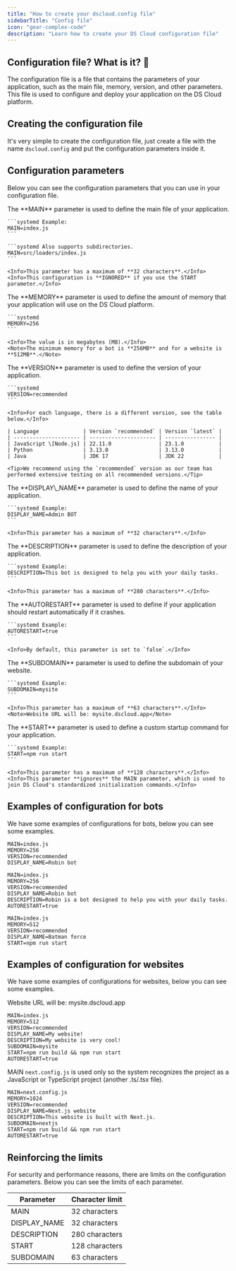```yaml
---
title: "How to create your dscloud.config file"
sidebarTitle: "Config file"
icon: "gear-complex-code"
description: "Learn how to create your DS Cloud configuration file"
---
```


## Configuration file? What is it? 🤔

The configuration file is a file that contains the parameters of your application, such as the main file, memory, version, and other parameters. This file is used to configure and deploy your application on the DS Cloud platform.

## Creating the configuration file

It's very simple to create the configuration file, just create a file with the name `dscloud.config` and put the configuration parameters inside it.

## Configuration parameters

Below you can see the configuration parameters that you can use in your configuration file.

<Steps>
  <Step title="MAIN [*]" icon="file">
    The **MAIN** parameter is used to define the main file of your application.

    ```systemd Example:
    MAIN=index.js
    ```

    ```systemd Also supports subdirectories.
    MAIN=src/loaders/index.js
    ```

    <Info>This parameter has a maximum of **32 characters**.</Info>
    <Info>This configuration is **IGNORED** if you use the START parameter.</Info>
  </Step>

  <Step title="MEMORY [*]" icon="memory">
    The **MEMORY** parameter is used to define the amount of memory that your application will use on the DS Cloud platform.

    ```systemd
    MEMORY=256
    ```

    <Info>The value is in megabytes (MB).</Info>
    <Note>The minimum memory for a bot is **256MB** and for a website is **512MB**.</Note>
  </Step>

  <Step title="VERSION [*]" icon="arrow-up-9-1">
    The **VERSION** parameter is used to define the version of your application.

    ```systemd
    VERSION=recommended
    ```

    <Info>For each language, there is a different version, see the table below.</Info>

    | Language              | Version `recommended` | Version `latest` |
    | --------------------- | --------------------- | ---------------- |
    | JavaScript \[Node.js] | 22.11.0               | 23.1.0           |
    | Python                | 3.13.0                | 3.13.0           |
    | Java                  | JDK 17                | JDK 22           |

    <Tip>We recommend using the `recommended` version as our team has performed extensive testing on all recommended versions.</Tip>
  </Step>

  <Step title="DISPLAY_NAME [*]" icon="text">
    The **DISPLAY\_NAME** parameter is used to define the name of your application.

    ```systemd Example:
    DISPLAY_NAME=Admin BOT
    ```

    <Info>This parameter has a maximum of **32 characters**.</Info>
  </Step>

  <Step title="DESCRIPTION" icon="text">
    The **DESCRIPTION** parameter is used to define the description of your application.

    ```systemd Example:
    DESCRIPTION=This bot is designed to help you with your daily tasks.
    ```

    <Info>This parameter has a maximum of **280 characters**.</Info>
  </Step>

  <Step title="AUTORESTART" icon="rotate">
    The **AUTORESTART** parameter is used to define if your application should restart automatically if it crashes.

    ```systemd Example:
    AUTORESTART=true
    ```

    <Info>By default, this parameter is set to `false`.</Info>
  </Step>

  <Step title="SUBDOMAIN" icon="globe">
    The **SUBDOMAIN** parameter is used to define the subdomain of your website.

    ```systemd Example:
    SUBDOMAIN=mysite
    ```

    <Info>This parameter has a maximum of **63 characters**.</Info>
    <Note>Website URL will be: mysite.dscloud.app</Note>
  </Step>

  <Step title="START" icon="play">
    The **START** parameter is used to define a custom startup command for your application.

    ```systemd Example:
    START=npm run start
    ```

    <Info>This parameter has a maximum of **128 characters**.</Info>
    <Info>This parameter **ignores** the MAIN parameter, which is used to join DS Cloud's standardized initialization commands.</Info>
  </Step>
</Steps>

## Examples of configuration for bots

We have some examples of configurations for bots, below you can see some examples.

```systemd This example just uses required parameters. (minimum configuration)
MAIN=index.js
MEMORY=256
VERSION=recommended
DISPLAY_NAME=Robin bot
```

```systemd This example is a bot with all parameters.
MAIN=index.js
MEMORY=256
VERSION=recommended
DISPLAY_NAME=Robin bot
DESCRIPTION=Robin is a bot designed to help you with your daily tasks.
AUTORESTART=true
```

```systemd This example uses all parameters and CUSTOM STARTUP COMMAND in a bot.
MAIN=index.js
MEMORY=512
VERSION=recommended
DISPLAY_NAME=Batman force
START=npm run start
```

## Examples of configuration for websites

We have some examples of configurations for websites, below you can see some examples.

<Info>Website URL will be: mysite.dscloud.app</Info>

```systemd This example uses all parameters and CUSTOM STARTUP COMMAND in a website.
MAIN=index.js
MEMORY=512
VERSION=recommended
DISPLAY_NAME=My website!
DESCRIPTION=My website is very cool!
SUBDOMAIN=mysite
START=npm run build && npm run start
AUTORESTART=true
```

<Info>MAIN `next.config.js` is used only so the system recognizes the project as a JavaScript or TypeScript project (another .ts/.tsx file).</Info>

```systemd Next.js website example.
MAIN=next.config.js
MEMORY=1024
VERSION=recommended
DISPLAY_NAME=Next.js website
DESCRIPTION=This website is built with Next.js.
SUBDOMAIN=nextjs
START=npm run build && npm run start
AUTORESTART=true
```

## Reinforcing the limits

For security and performance reasons, there are limits on the configuration parameters. Below you can see the limits of each parameter.

| Parameter     | Character limit |
| ------------- | --------------- |
| MAIN          | 32 characters   |
| DISPLAY\_NAME | 32 characters   |
| DESCRIPTION   | 280 characters  |
| START         | 128 characters  |
| SUBDOMAIN     | 63 characters   |